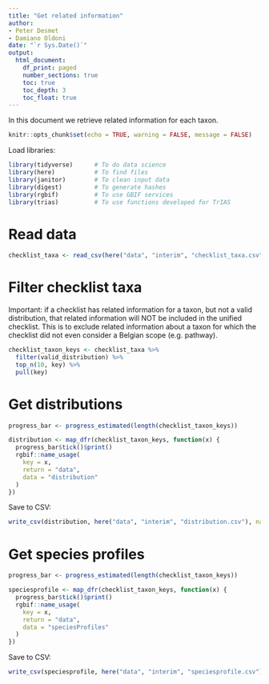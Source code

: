 ```yaml
---
title: "Get related information"
author:
- Peter Desmet
- Damiano Oldoni
date: "`r Sys.Date()`"
output:
  html_document:
    df_print: paged
    number_sections: true
    toc: true
    toc_depth: 3
    toc_float: true
---
```


In this document we retrieve related information for each taxon.

```r
knitr::opts_chunk$set(echo = TRUE, warning = FALSE, message = FALSE)
```

Load libraries:

```r
library(tidyverse)      # To do data science
library(here)           # To find files
library(janitor)        # To clean input data
library(digest)         # To generate hashes
library(rgbif)          # To use GBIF services
library(trias)          # To use functions developed for TrIAS
```

# Read data

```r
checklist_taxa <- read_csv(here("data", "interim", "checklist_taxa.csv"))
```

# Filter checklist taxa

Important: if a checklist has related information for a taxon, but not a valid distribution, that related information will NOT be included in the unified checklist. This is to exclude related information about a taxon for which the checklist did not even consider a Belgian scope (e.g. pathway).

```r
checklist_taxon_keys <- checklist_taxa %>%
  filter(valid_distribution) %>%
  top_n(10, key) %>%
  pull(key)
```

# Get distributions

```r
progress_bar <- progress_estimated(length(checklist_taxon_keys))

distribution <- map_dfr(checklist_taxon_keys, function(x) {
  progress_bar$tick()$print()
  rgbif::name_usage(
    key = x,
    return = "data",
    data = "distribution"
  )
})
```

Save to CSV:

```r
write_csv(distribution, here("data", "interim", "distribution.csv"), na = "")
```

# Get species profiles

```r
progress_bar <- progress_estimated(length(checklist_taxon_keys))

speciesprofile <- map_dfr(checklist_taxon_keys, function(x) {
  progress_bar$tick()$print()
  rgbif::name_usage(
    key = x,
    return = "data",
    data = "speciesProfiles"
  )
})
```

Save to CSV:

```r
write_csv(speciesprofile, here("data", "interim", "speciesprofile.csv"), na = "")
```
